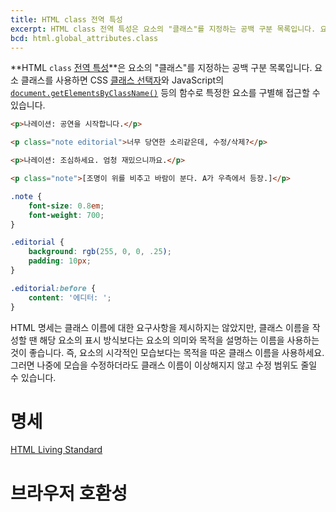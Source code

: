 ```yaml
---
title: HTML class 전역 특성
excerpt: HTML class 전역 특성은 요소의 "클래스"를 지정하는 공백 구분 목록입니다. 요소 클래스를 사용하면 CSS 클래스 선택자와 JavaScript의 document.getElementsByClassName() 등의 함수로 특정한 요소를 구별해 접근할 수 있습니다.
bcd: html.global_attributes.class
---
```


**HTML `class` [전역 특성](.)**은 요소의 "클래스"를 지정하는 공백 구분 목록입니다. 요소 클래스를 사용하면 CSS [클래스 선택자](https://developer.mozilla.org/en-US/docs/Web/CSS/Class_selectors)와 JavaScript의 [`document.getElementsByClassName()`](https://developer.mozilla.org/en-US/docs/Web/API/Document/getElementsByClassName) 등의 함수로 특정한 요소를 구별해 접근할 수 있습니다.

<HTMLDemo height={180}>

```html
<p>나레이션: 공연을 시작합니다.</p>

<p class="note editorial">너무 당연한 소리같은데, 수정/삭제?</p>

<p>나레이션: 조심하세요. 엄청 재밌으니까요.</p>

<p class="note">[조명이 위를 비추고 바람이 분다. A가 우측에서 등장.]</p>
```

```css
.note {
    font-size: 0.8em;
    font-weight: 700;
}

.editorial {
    background: rgb(255, 0, 0, .25);
    padding: 10px;
}

.editorial:before {
    content: '에디터: ';
}
```

</HTMLDemo>

HTML 명세는 클래스 이름에 대한 요구사항을 제시하지는 않았지만, 클래스 이름을 작성할 땐 해당 요소의 표시 방식보다는 요소의 의미와 목적을 설명하는 이름을 사용하는 것이 좋습니다. 즉, 요소의 시각적인 모습보다는 목적을 따온 클래스 이름을 사용하세요. 그러면 나중에 모습을 수정하더라도 클래스 이름이 이상해지지 않고 수정 범위도 줄일 수 있습니다.

# 명세

[HTML Living Standard](https://html.spec.whatwg.org/multipage/elements.html#classes)

# 브라우저 호환성

<BrowserCompat data={bcd} />
